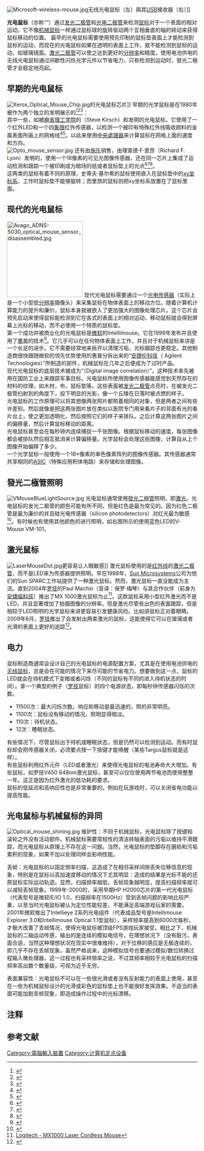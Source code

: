 {{noteTA
|G1=IT
|T=zh-cn:光电鼠标; zh-hk:光學滑鼠; zh-tw:光學滑鼠;
|1=zh-cn:光电鼠标; zh-hk:光學滑鼠; zh-tw:光學滑鼠;
}}
[[File:Microsoft-wireless-mouse.jpg|thumb]]无线光电鼠标（左）與其[[通用串列總線|USB]]接收器（右）]]

'''光电鼠标'''（亦称“{{tsSingle|type = {{{1}}}|varselect = {{{2}}}|link =|cn = '''光学鼠标'''|tw = '''光電滑鼠'''}}”）通过[[发光二极管|发光二极管]]和[[光电二极管|光电二极管]]来检测[[鼠标|鼠标]]对于一个表面的相对运动，它不像[[机械鼠标|机械鼠标]]一样通过鼠标球的旋转驱动两个互相垂直的轴的转动来获得鼠标移动的位置。 最早的光电鼠标需要使用预先印制的鼠标垫表面上才能检测到鼠标的运动，而现在的光电鼠标如果在透明的表面上工作，就不能检测到鼠标的运动，如玻璃镜面。[[激光二极管|激光二极管]]可以使之达到更好的[[分辨率|分辨率]]和精度。使用电池供电的无线光电鼠标通过间歇性闪烁光学元件以节省电力，只有检测到运动时，發光二極管才会稳定地亮起。

== 早期的光电鼠标 ==
[[File:Xerox_Optical_Mouse_Chip.jpg|thumb]]的光电鼠标芯片]]
早期的光学鼠标是在1980年被作为两个独立的发明展示的<ref>{{cite journal | journal = InfoWorld | title = Computer mice are scurrying out of R&D labs | author = John Markoff | volume = 4 | issue = 18 | publisher =  | pages = 10–11 | issn = 0199-6649 | date = May 10, 1982 | url = http://books.google.com/books?id=bDAEAAAAMBAJ&pg=PA11&dq=optical-mouse+kirsch+lyon&lr=&num=20&as_brr=3&ei=TLI2S4_TG4rSkwTjy5DMAQ&cd=1#v=onepage&q=optical-mouse%20kirsch%20lyon&f=false | language = en | access-date = 2013-03-31 | archive-date = 2014-07-07 | archive-url = https://web.archive.org/web/20140707215750/http://books.google.com/books?id=bDAEAAAAMBAJ&pg=PA11&dq=optical-mouse+kirsch+lyon&lr=&num=20&as_brr=3&ei=TLI2S4_TG4rSkwTjy5DMAQ&cd=1#v=onepage&q=optical-mouse%20kirsch%20lyon&f=false | dead-url = no }}</ref><ref>{{cite journal | journal = InfoWorld | title = In Focus: The Mouse that Rolled | author = John Markoff | volume = 5 | issue = 8 | publisher = InfoWorld Media Group, Inc. | page = 28 | issn = 0199-6649 | date = February 21, 1983 | url = http://books.google.com/books?id=-S8EAAAAMBAJ&pg=PA28&dq=optical-mouse+led+color&lr=&num=20&as_brr=3&ei=bK42S8jnO5qIlQSZuLy5AQ&cd=15#v=onepage&q=optical-mouse%20led%20color&f=false | language = en | access-date = 2013-03-31 | archive-date = 2014-07-07 | archive-url = https://web.archive.org/web/20140707220759/http://books.google.com/books?id=-S8EAAAAMBAJ&pg=PA28&dq=optical-mouse+led+color&lr=&num=20&as_brr=3&ei=bK42S8jnO5qIlQSZuLy5AQ&cd=15#v=onepage&q=optical-mouse%20led%20color&f=false | dead-url = no }}</ref><ref>{{cite book | title = Input Devices | author = Sol Sherr | publisher = Academic Press | year = 1988 | url = http://books.google.com/books?lr=&as_brr=0&id=A1Z5AAAAIAAJ&dq=xerox+%22optical+mouse%22&q=xerox+lyon+kirsch&pgis=1#search_anchor | isbn = 0323156436 | language = en | access-date = 2013-03-31 | archive-date = 2014-07-07 | archive-url = https://web.archive.org/web/20140707215613/http://books.google.com/books?lr=&as_brr=0&id=A1Z5AAAAIAAJ&dq=xerox+%22optical+mouse%22&q=xerox+lyon+kirsch&pgis=1#search_anchor | dead-url = no }}</ref>：<br />

其中一些，如被[[麻省理工学院|麻省理工学院]]的{{link-en|史蒂夫·基尔什|Steve Kirsch}}（Steve Kirsch）和{{link-en|Mouse Systems Corporation|Mouse Systems Corporation}}{{notetag|直译为：鼠标系统公司}}发明的光电鼠标。它使用了一个红外LED和一个四[[象限|象限]]红外传感器{{notetag|原文为：infrared LED and a four-quadrant infrared sensor}}，以检测一个被印有特殊红外线吸收颜料{{notetag|原文为：infrared absorbing ink}}的金属表面所画上的网格线<ref>{{cite journal | url = http://spectrum.mit.edu/issue/fall-1997/steve-kirsch/ | title = Steve Kirsch | author = Liz Karagianis | journal = MIT Spectrum | date = Fall 1997 | language = en | access-date = 2013-03-31 | archive-date = 2014-05-20 | archive-url = https://web.archive.org/web/20140520220820/http://spectrum.mit.edu/issue/fall-1997/steve-kirsch/ | dead-url = no }}</ref><ref>{{cite web | url = http://web.mit.edu/newsoffice/founders/Infoseek.html | work = MIT: The Impact of Innovation | title = Portraits of MIT-Related Companies: Infoseek, Santa Clara, CA | publisher = MIT | language = en | accessdate = 2013-03-31 | archive-date = 2012-10-24 | archive-url = https://web.archive.org/web/20121024222330/http://web.mit.edu/newsoffice/founders/Infoseek.html | dead-url = no }}</ref>。以此来使用[[中央處理器|中央處理器]]来计算鼠标在网格上面的速度和方向。<br />
[[File:Opto_mouse_sensor.jpg|thumb]]
还有由[[施乐|施乐]]销售，由理查德·F·里昂（Richard F. Lyon）发明的，使用一个16像素的可见光图像传感器{{notetag|原文为：visible-light image sensor}}，还在同一芯片上集成了运动检测和跟踪一个被印刷成为暗场的纸或者鼠标垫上的光点<ref>{{cite book | chapter = The Optical Mouse, and an Architectural Methodology for Smart Digital Sensors | title = VLSI Systems and Computations | url = http://books.google.com/books?id=t15TAAAAMAAJ&q=optical-mouse+lyon&dq=optical-mouse+lyon&lr=&as_brr=0&as_pt=ALLTYPES&ei=AKf7Sc3PLJDmkASaxq3LBA&pgis=1 | editor = H. T. Kung, Robert F. Sproull, and Guy L. Steele | author = Richard F. Lyon | publisher = Computer Science Press | year = 1981 | language = en | access-date = 2013-03-31 | archive-date = 2014-07-07 | archive-url = https://web.archive.org/web/20140707215053/http://books.google.com/books?id=t15TAAAAMAAJ&q=optical-mouse+lyon&dq=optical-mouse+lyon&lr=&as_brr=0&as_pt=ALLTYPES&ei=AKf7Sc3PLJDmkASaxq3LBA&pgis=1 | dead-url = no }}</ref><ref>{{cite book | title = State of the Art: A Photographic History of the Integrated Circuit | author = Stan Augarten | author-link = Stan Augarten | isbn = 0-89919-195-9 | publisher = Ticknor & Fields | year = 1983 | pages = 60–61 | url = http://smithsonianchips.si.edu/augarten/i60.htm | language = en | access-date = 2013-03-31 | archive-date = 2013-03-14 | archive-url = https://web.archive.org/web/20130314154601/http://smithsonianchips.si.edu/augarten/i60.htm | dead-url = no }}</ref><ref>{{cite web |url=http://www.digibarn.com/collections/devices/xerox-mousepad/index.html |title=Retrieved 31 December 2006 |publisher=Digibarn.com |date= |accessdate=2010-05-29 |language=en |archive-date=2010-01-06 |archive-url=https://web.archive.org/web/20100106152405/http://www.digibarn.com/collections/devices/xerox-mousepad/index.html |dead-url=no }}</ref>。<br />

这两类的鼠标有着不同的原理，史蒂夫·基尔希的鼠标使用嵌入在鼠标垫中的[[坐标系|xy坐标系]]，工作时鼠标垫不能够旋转；而里昂的鼠标则把xy坐标系放置在了鼠标里面。

== 现代的光电鼠标 ==
[[File:Avago_ADNS-5030_optical_mouse_sensor_disassembled.jpg|200px]]
现代光电鼠标需要通过一个[[光电传感器|光电传感器]]（实际上是一个小型低[[分辨率|分辨率]]摄像头）来采集鼠标在物体表面上的移动方位。随着计算机计算能力的提升和廉价，鼠标本身就被嵌入了更加强大的图像处理芯片。这个芯片会预先启动来使得鼠标能检测到它在各式的表面上的相对运动，移动鼠标就会得到屏幕上光标的移动，而不必使用一个特质的鼠标垫。<br />

第一个成功并被商业化的光电鼠标是[[微软|微软]]的Intellimouse。它在1999年发布并且使用了[[惠普|惠普]]的技术<ref>{{cite web |url=http://www.microsoft.com/presspass/press/1999/apr99/eyepr.mspx |title=Microsoft Press Release, April 19th 1999 |publisher=Microsoft |date=1999-04-19 |accessdate=2011-05-11 |language=en |deadurl=yes |archiveurl=https://web.archive.org/web/20111128233939/http://www.microsoft.com/presspass/press/1999/apr99/eyepr.mspx |archivedate=2011-11-28 }}</ref>。它几乎可以在任何物体表面上工作，并且对于机械鼠标来讲是一个长足的进步。它不需要经常地来拆开以清理污垢，光标跟踪也更稳定。其他制造商很快跟随微软的领先优势使用的惠普分拆出来的“[[安捷伦科技|安捷伦科技]]（ Agilent Technologies）”所制造的部件，机械鼠标在几年之后便成为了过时产品。<br />

现代光电鼠标的底层技术被成为“{{link-en|数字光电技术|Digital image correlation}}（Digital image correlation）{{notetag|直译为：数字图像关联技术，这种技术也被称作“光眼技术”}}”，这种技术率先被用在国防工业上来跟踪军事目标。光电鼠标所使用图像传感器能感觉到天然存在的材料的纹理，如木材，布，鼠标垫等。这些表面被[[发光二极管|发光二极管]]点亮时，在被发光二极管扫射到的角度下，投下明显的光影，像一个丘陵在日落时被点燃的样子。<br />

光电鼠标的工作原理可以将其想像两张照片都照着相同的对象，但是两者之间有些许差别。然后就像是把这两张图片放在类似以医院专门用来看片子的背面有光的看片台上，使之更加透明化，然后按照它们的样子来排队。之后计算这两张图片之间的偏移量，然后计算鼠标移动的距离。<br />

光电鼠标甚至会在每秒钟内连续捕捉一千张图像。根据鼠标移动的速度，每张图像都会被排队然后相互抵消来计算偏移量。光学鼠标会处理这些图像，计算自从上个图像开始偏移了多少。<br />

一个光学鼠标一般使用一个18×像素的单色像素阵列的图像传感器。其传感器通常共享相同的[[特殊应用积体电路|ASIC]]（特殊应用积体电路）来存储和处理图像。<br />

== 發光二極管照明 ==
[[File:VMouseBlueLightSource.jpg|thumb]]
光电鼠标通常使用[[發光二極管|發光二極管]]照明，即[[激光|激光]]。光电鼠标的发光二极管的颜色可能有所不同，但是红色是最为常见的。因为红色二极管是最为廉价的并且硅光电传感器（silicon photodetectors）对红光最为敏感<ref>{{cite book | title = Winn L. Rosch hardware bible | edition = 6th | author = Winn L. Rosch | publisher = Que Publishing | year = 2003 | isbn = 978-0-7897-2859-3 | page = 756 | url = http://books.google.com/books?id=S90OaKQ-IzMC&pg=PA756&dq=optical-mouse+light-emitting-diode+red&lr=&num=20&as_brr=3&ei=0K42S4SnF47okwS10K2mAQ&cd=1#v=onepage&q=optical-mouse%20light-emitting-diode%20red&f=false|language=en}}</ref>。有时候也有使用其他颜色的进行照明，如右图所示的使用蓝色LED的V-Mouse VM-101。

== 激光鼠标 ==
[[File:LaserMouseDot.jpg|thumb]]更容易让人眼敏感]]
激光鼠标使用的是[[红外线|红外线]]的[[激光二极管|激光二极管]]，而不是LED来为传感器提供照明。早在1998年，[[Sun_Microsystems|Sun Microsystems]]公司为他们的Sun SPARC工作站提供了一种激光鼠标。然而，激光鼠标一直没能成为主流。直到2004年[[罗技|罗技]]的Paul Machin（音译：保罗·梅琴）与其合作伙伴{{link-en|Avago Technologies}}（前身为[[安捷倫科技|安捷倫科技]]）推出了MX 1000激光鼠标为止<ref>[http://www.logitech.com/index.cfm/mice_pointers/mice/devices/783&cl=gb,en Logitech - MX1000 Laser Cordless Mouse]{{Dead link|date=May 2010|language=en}}</ref>。这款鼠标采用小型红外激光而不是LED。并且显著增加了拍摄图像的分辨率。但是激光尽管有出色的表面跟踪，但是相较于LED照明的光学鼠标来讲更容易引发健康风险。比如讲鼠标正对着眼睛。<br />

2009年8月，[[罗技|罗技]]推出了会发射出两束激光的鼠标，这能使得它可以在玻璃或者光滑的表面上更好的追踪<ref>{{cite web | url = http://www.pcauthority.com.au/News/153614,new-logitech-mice-operate-wherever.aspx | title = New Logitech mice operate wherever | author = Iain Thomson | work = PC Authority | date = August 21, 2009 | language = en | accessdate = 2013-03-31 | archive-date = 2014-05-20 | archive-url = https://web.archive.org/web/20140520221141/http://www.pcauthority.com.au/News/153614,new-logitech-mice-operate-wherever.aspx | dead-url = no }}</ref>。

== 电力 ==
鼠标制造商通常会设计自己的光电鼠标的电源配置方案，尤其是在使用电池供电的[[无线鼠标|无线鼠标]]，总是会在可能的情况下来尽可能的节省电力。想要做到这一点，鼠标的LED就会在待机模式下变暗或者闪烁（不同的鼠标有不同的进入待机状态的时间）。拿一个典型的例子（[[罗技|罗技]]鼠标）的四个电源状态，即每秒钟传感器闪烁的次数{{Citation needed}}。

* 11500次：最大闪烁次数。响应和移动是最迅速的，照的非常明亮。
* 1100次：鼠标没有移动的情况。照明显得暗淡。
* 110次：待机状态。
* 12次：睡眠状态。

有些情况下，尽管鼠标出于待机或睡眠状态，但是仍然可以检测到运动。而有时鼠标却会把传感器关闭，必须要点按一下按键才能唤醒（某些Targus鼠标就是这样）。<br />
有些鼠标利用红外元件（LED或者激光）来使得光电鼠标的电池寿命大大增加{{Citation needed}}。有些鼠标，如罗技V450 848nm激光鼠标，甚至可以仅仅使用两节电池而使用整整一年。这正是因为红外激光的低功耗的要求{{Citation needed}}。<br />
鼠标的低延迟和高响应性也是非常重要的。例如在玩游戏时，可以关闭省电功能以提高性能。

== 光电鼠标与机械鼠标的异同 ==
[[File:Optical_mouse_shining.jpg|thumb]]
维护性：不同于机械鼠标，光电鼠标除了按键和滚轮之外没有活动部件。机械鼠标需要常规性的清洁转轴表面的污垢以维持平滑跟踪，而光电鼠标从原理上不存在这一问题。当然，光电鼠标的垫脚存在磨损和污垢累积的现象，如果不加以处理同样会影响性能。

丢帧：光电鼠标的以固定频率扫描，这造成了在相邻采样间隙丢失位移信息的现象，特别是在鼠标以高加速度移动的情况下尤其明显：造成的结果是光标不能的还原鼠标实际运动轨迹。显然，扫描频率越低，丢帧现象越明显，提高扫描频率就可以减轻丢帧现象。1999年-2000的，采用早期HP H2000芯片的第一代光电鼠标（代表型号是微软IE/IO 1.0，扫描频率在1500Hz）受到丢帧问题的影响比较严重，以至当时光电鼠标被认为定位性能较差，不能满足高端游戏玩家的需要。2001年微软推出了Intellieye 2系列光电组件（代表成品型号是Intellimouse Explorer 3.0和Intellimouse Optical 1.1型鼠标），采样频率提高到6000次每秒，才极大改善了丢帧情况，使得光电鼠标被顶级FPS游戏玩家接受。相比之下，机械鼠标的二轴运动传感，输出的是连续的模拟电信号，在理想状况下（没有脏污，表面合适，当然这种理想状况在现实中很难维持），对于位移的感应是无极连续的，即几乎不存在丢帧现象。虽然严格说来，这种模拟信号也要通过模拟/数位转换过程输入微处理器，这一过程也有采样频率之说，不过其频率相较于光电鼠标的扫描频率高出数个数量级，可视为近乎无穷。

表面兼容性：光电鼠标不可以在一些很光滑或者没有反射能力的表面上使用，甚至在一些为机械鼠标设计的光滑或彩色的鼠标垫上也不能很好发挥效果。不适当的表面可能加剧丢帧现象，即造成操作过程中的光标漂移。

== 注释 ==
{{reflist|2|group="註"}}

== 参考文献 ==
{{reflist|2}}

{{电脑基本部件}}
{{Authority control}}

[[Category:電腦輸入裝置|Category:電腦輸入裝置]]
[[Category:计算机定点设备|Category:计算机定点设备]]